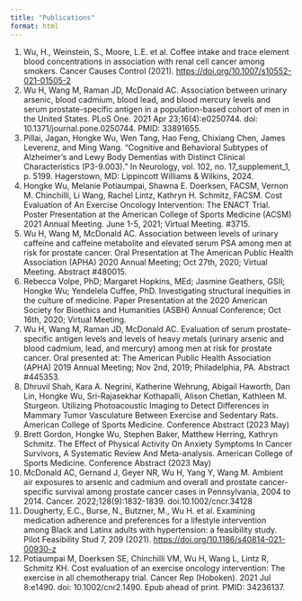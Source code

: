---
title: "Publications"
format: html
---

1.  Wu, H., Weinstein, S., Moore, L.E. et al. Coffee intake and trace element blood concentrations in association with renal cell cancer among smokers. Cancer Causes Control (2021). <https://doi.org/10.1007/s10552-021-01505-2>
2.  Wu H, Wang M, Raman JD, McDonald AC. Association between urinary arsenic, blood cadmium, blood lead, and blood mercury levels and serum prostate-specific antigen in a population-based cohort of men in the United States. PLoS One. 2021 Apr 23;16(4):e0250744. doi: 10.1371/journal.pone.0250744. PMID: 33891655.
3. Pillai, Jagan, Hongke Wu, Wen Tang, Hao Feng, Chixiang Chen, James Leverenz, and Ming Wang. "Cognitive and Behavioral Subtypes of Alzheimer’s and Lewy Body Dementias with Distinct Clinical Characteristics (P3-9.003)." In Neurology, vol. 102, no. 17_supplement_1, p. 5199. Hagerstown, MD: Lippincott Williams & Wilkins, 2024.
4.  Hongke Wu, Melanie Potiaumpai, Shawna E. Doerksen, FACSM, Vernon M. Chinchilli, Li Wang, Rachel Lintz, Kathryn H. Schmitz, FACSM. Cost Evaluation of An Exercise Oncology Intervention: The ENACT Trial. Poster Presentation at the American College of Sports Medicine (ACSM) 2021 Annual Meeting. June 1-5, 2021; Virtual Meeting. #3715.
5.  Wu H, Wang M, McDonald AC. Association between levels of urinary caffeine and caffeine metabolite and elevated serum PSA among men at risk for prostate cancer. Oral Presentation at The American Public Health Association (APHA) 2020 Annual Meeting; Oct 27th, 2020; Virtual Meeting. Abstract #480015.
6.  Rebecca Volpe, PhD; Margaret Hopkins, MEd; Jasmine Geathers, GSII; Hongke Wu; Yendelela Cuffee, PhD. Investigating structural inequities in the culture of medicine. Paper Presentation at the 2020 American Society for Bioethics and Humanities (ASBH) Annual Conference; Oct 16th, 2020; Virtual Meeting.
7.  Wu H, Wang M, Raman JD, McDonald AC. Evaluation of serum prostate-specific antigen levels and levels of heavy metals (urinary arsenic and blood cadmium, lead, and mercury) among men at risk for prostate cancer. Oral presented at: The American Public Health Association (APHA) 2019 Annual Meeting; Nov 2nd, 2019; Philadelphia, PA. Abstract #445353.
8.  Dhruvil Shah, Kara A. Negrini, Katherine Wehrung, Abigail Haworth, Dan Lin, Hongke Wu, Sri-Rajasekhar Kothapalli, Alison Chetlan, Kathleen M. Sturgeon. Utilizing Photoacoustic Imaging to Detect Differences in Mammary Tumor Vasculature Between Exercise and Sedentary Rats. American College of Sports Medicine. Conference Abstract (2023 May)
9.  Brett Gordon, Hongke Wu, Stephen Baker, Matthew Herring, Kathryn Schmitz. The Effect of Physical Activity On Anxiety Symptoms In Cancer Survivors, A Systematic Review And Meta-analysis. American College of Sports Medicine. Conference Abstract (2023 May)
10.  McDonald AC, Gernand J, Geyer NR, Wu H, Yang Y, Wang M. Ambient air exposures to arsenic and cadmium and overall and prostate cancer-specific survival among prostate cancer cases in Pennsylvania, 2004 to 2014. Cancer. 2022;128(9):1832-1839. doi:10.1002/cncr.34128
11. Dougherty, E.C., Burse, N., Butzner, M., Wu H. et al. Examining medication adherence and preferences for a lifestyle intervention among Black and Latinx adults with hypertension: a feasibility study. Pilot Feasibility Stud 7, 209 (2021). <https://doi.org/10.1186/s40814-021-00930-z>
12. Potiaumpai M, Doerksen SE, Chinchilli VM, Wu H, Wang L, Lintz R, Schmitz KH. Cost evaluation of an exercise oncology intervention: The exercise in all chemotherapy trial. Cancer Rep (Hoboken). 2021 Jul 8:e1490. doi: 10.1002/cnr2.1490. Epub ahead of print. PMID: 34236137.
